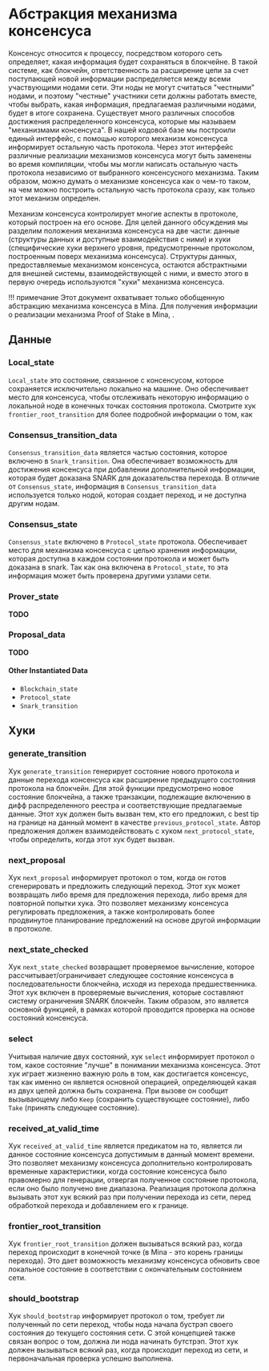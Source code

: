 
# Абстракция механизма консенсуса

Консенсус относится к процессу, посредством которого сеть определяет, какая информация будет сохраняться в блокчейне. В такой системе, как блокчейн, ответственность за расширение цепи за счет поступающей новой информации распределяется между всеми участвующими нодами сети. Эти ноды не могут считаться "честными" нодами, и поэтому "честные" участники сети должны работать вместе, чтобы выбрать, какая информация, предлагаемая различными нодами, будет в итоге сохранена. Существует много различных способов достижения распределенного консенсуса, которые мы называем "механизмами консенсуса". В нашей кодовой базе мы построили единый интерфейс, с помощью которого механизм консенсуса информирует остальную часть протокола. Через этот интерфейс различные реализации механизмов консенсуса могут быть заменены во время компиляции, чтобы мы могли написать остальную часть протокола независимо от выбранного консенсусного механизма. Таким образом, можно думать о механизме консенсуса как о чем-то таком, на чем можно построить остальную часть протокола сразу, как только этот механизм определен.

Механизм консенсуса контролирует многие аспекты в протоколе, который построен на его основе. Для целей данного обсуждения мы разделим положения механизма консенсуса на две части: данные (структуры данных и доступные взаимодействия с ними) и хуки (специфические хуки верхнего уровня, предусмотренные протоколом, построенным поверх механизма консенсуса). Структуры данных, предоставляемые механизмом консенсуса, остаются абстрактными для внешней системы, взаимодействующей с ними, и вместо этого в первую очередь используются "хуки" механизма консенсуса.

!!! примечание
Этот документ охватывает только обобщенную абстракцию механизма консенсуса в Mina. Для получения информации о реализации механизма Proof of Stake в Mina, <DocLink copy="см. соответствующую документацию" url="/architecture/proof-of-stake" />.

## Данные

### Local_state

`Local_state` это состояние, связанное с консенсусом, которое сохраняется исключительно локально на машине. Оно обеспечивает место для консенсуса, чтобы отслеживать некоторую информацию о локальной ноде в конечных точках состояния протокола. Смотрите хук `frontier_root_transition` для более подробной информации о том, как

### Consensus_transition_data

`Consensus_transition_data` является частью состояния, которое включено в `Snark_transition`. Она обеспечивает возможность для достижения консенсуса при добавлении дополнительной информации, которая будет доказана SNARK для доказательства перехода. В отличие от `Consensus_state`, информация в `Consensus_transition_data` используется только нодой, которая создает переход, и не доступна другим нодам.

### Consensus_state

`Consensus_state` включено в `Protocol_state` протокола. Обеспечивает место для механизма консенсуса с целью хранения информации, которая доступна в каждом состоянии протокола и может быть доказана в snark. Так как она включена в `Protocol_state`, то эта информация может быть проверена другими узлами сети.

### Prover_state

**TODO**

### Proposal_data

**TODO**

#### Other Instantiated Data

- `Blockchain_state`
- `Protocol_state`
- `Snark_transition`

## Хуки

[hooks]: #hooks

<!-- ![](res/consensus_hooks.dot.png) -->

### generate_transition

Хук `generate_transition` генерирует состояние нового протокола и данные перехода консенсуса как расширение предыдущего состояния протокола на блокчейн. Для этой функции предусмотрено новое состояние блокчейна, а также транзакции, подлежащие включению в дифф распределенного реестра и соответствующие предлагаемые данные. Этот хук должен быть вызван тем, кто его предложил, с best tip на границе на данный момент в качестве `previous_protocol_state`. Автор предложения должен взаимодействовать с хуком `next_protocol_state`, чтобы определить, когда этот хук будет вызван.

### next_proposal

Хук `next_proposal` информирует протокол о том, когда он готов сгенерировать и предложить следующий переход. Этот хук может возвращать либо время для предложения перехода, либо время для повторной попытки хука. Это позволяет механизму консенсуса регулировать предложения, а также контролировать более продвинутое планирование предложений на основе другой информации в протоколе.

<!-- <sup>_For more information on how the `next_proposal` hook interacts the `Proposer`, see the [`Proposer` documentation](proposer.md#proposal-scheduling)._</sup> -->

### next_state_checked

Хук `next_state_checked` возвращает проверяемое вычисление, которое рассчитывает/ограничивает следующее состояние консенсуса в последовательности блокчейна, исходя из перехода предшественника. Этот хук включен в проверяемые вычисления, которые составляют систему ограничения SNARK блокчейн. Таким образом, это является основной функцией, в рамках которой проводится проверка на основе состояний консенсуса.

### select

Учитывая наличие двух состояний, хук `select` информирует протокол о том, какое состояние "лучше" в понимании механизма консенсуса. Этот хук играет жизненно важную роль в том, как достигается консенсус, так как именно он является основной операцией, определяющей какая из двух цепей должна быть сохранена. При вызове он сообщит вызывающему либо `Keep` (сохранить существующее состояние), либо `Take` (принять следующее состояние).

### received_at_valid_time

Хук `received_at_valid_time` является предикатом на то, является ли данное состояние консенсуса допустимым в данный момент времени. Это позволяет механизму консенсуса дополнительно контролировать временные характеристики, когда состояние консенсуса было правомерно для генерации, отвергая полученное состояние протокола, если оно было получено вне диапазона. Реализация протокола должна вызывать этот хук всякий раз при получении перехода из сети, перед обработкой перехода и добавлением его к границе.

### frontier_root_transition

Хук `frontier_root_transition` должен вызываться всякий раз, когда переход происходит в конечной точке (в Mina - это корень границы перехода). Это дает возможность механизму консенсуса обновить свое локальное состояние в соответствии с окончательным состоянием сети.

### should_bootstrap

Хук `should_bootstrap` информирует протокол о том, требует ли полученный по сети переход, чтобы нода начала бустрэп своего состояния до текущего состояния сети. С этой концепцией также связан вопрос о том, должна ли нода начинать бутстрэп. Этот хук должен вызываться всякий раз, когда происходит переход из сети, и первоначальная проверка успешно выполнена.
